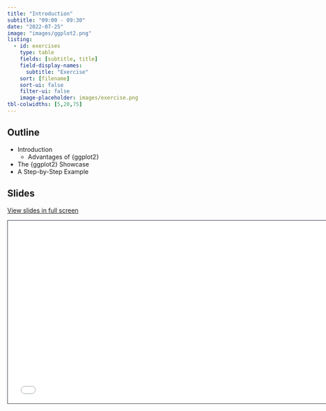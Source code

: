 ```yaml
---
title: "Introduction"
subtitle: "09:00 - 09:30"
date: "2022-07-25"
image: "images/ggplot2.png"
listing:
  - id: exercises
    type: table
    fields: [subtitle, title]
    field-display-names:
      subtitle: "Exercise"
    sort: [filename]
    sort-ui: false
    filter-ui: false
    image-placeholder: images/exercise.png
tbl-colwidths: [5,20,75]
---
```


## Outline

-   Introduction
    -   Advantages of {ggplot2}
-   The {ggplot2} Showcase
-   A Step-by-Step Example

## Slides

[View slides in full screen](../materials/01_introduction.html)

```{=html}
<iframe class="slide-deck" src="../materials/01_introduction.html" height="420" width="747" style="border: 1px solid #2e3846;"></iframe>
```
